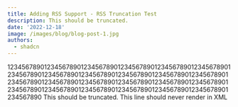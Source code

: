 ```yaml
---
title: Adding RSS Support - RSS Truncation Test
description: This should be truncated.
date: '2022-12-18'
image: /images/blog/blog-post-1.jpg
authors:
  - shadcn
---
```


1234567890123456789012345678901234567890123456789012345678901234567890123456789012345678901234567890123456789012345678901234567890123456789012345678901234567890123456789012345678901234567890123456789012345678901234567890123456789012345678901234567890
This should be truncated.
This line should never render in XML
